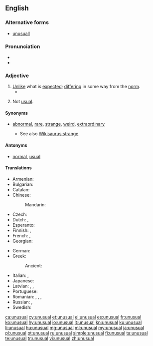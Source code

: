 ==English==

===Alternative forms===
* [[unusuall]] {{qualifier|obsolete}}

===Pronunciation===
* {{IPA|/ʌnˈjuːʒuəl/|/ʌnˈjuːʒəl/|lang=en}}
* {{audio|en-us-unusual.ogg|Audio (US)|lang=en}}

===Adjective===
{{en-adj}}

# [[unlike|Unlike]] what is [[expected]]; [[differ]]ing in some way from the [[norm]].
#* {{quote-book|year=1898|author={{w|Winston Churchill (novelist)|Winston Churchill}}
|title={{w|The Celebrity}}|chapter=2
|passage=I had occasion […] to make a somewhat long business trip to Chicago, and on my return […] I found Farrar awaiting me in the railway station. He smiled his wonted fraction by way of greeting, […], and finally leading me to his buggy, turned and drove out of town. I was completely mystified at such an '''unusual''' proceeding.}}
#: {{usex|lang=en|His behavior was '''unusual''' in that it was considered childish for a man of his age.}}
# Not [[usual]].

====Synonyms====
* {{sense|different from the expected}} [[abnormal]], [[rare]], [[strange]], [[weird]], {{qualifier|stronger}} [[extraordinary]]
** See also [[Wikisaurus:strange]]

====Antonyms====
* {{sense|different from the expected}} [[normal]], [[usual]]

====Translations====
{{trans-top|unlike what is expected; differing in some way from the norm}}
* Armenian: {{t|hy|արտասովոր|sc=Armn}}
* Bulgarian: {{t+|bg|необикновен}}
* Catalan: {{t|ca|inusual}}
* Chinese:
*: Mandarin: {{t+|cmn|稀有|tr=xīyǒu|sc=Hani}}
* Czech: {{t|cs|neobvyklý|m}}
* Dutch: {{t+|nl|ongebruikelijk}}, {{t+|nl|ongewoon}}
* Esperanto: {{t|eo|nekutima}}
* Finnish: {{t+|fi|erikoinen}}, {{t+|fi|epätavallinen}}
* French: {{t+|fr|inhabituel}}, {{t+|fr|insolite}}
* Georgian: {{t-needed|ka}}
{{trans-mid}}
* German: {{t+|de|ungewöhnlich}}
* Greek:
*: Ancient: {{t|grc|ἀήθης|tr=aēthēs|sc=polytonic}}
* Italian: {{t+|it|insolito}}, {{t+|it|particolare}}
* Japanese: {{t|ja|珍しい|tr=めずらしい, mezurashii|sc=Jpan}}
* Latvian: {{t|lv|neparasts}}, {{t|lv|svešāds}}, {{t|lv|savāds}}
* Portuguese: {{t+|pt|inesperado}}
* Romanian: {{t+|ro|ciudat}}, {{t+|ro|insolit|m|n}}, {{t+|ro|neobișnuit|m|n}}, {{t|ro|neuzual}}
* Russian: {{t+|ru|необычный|tr=neobýčnyj}}, {{t+|ru|необыкновенный|tr=neobyknovénnyj}}
* Swedish: {{t+|sv|ovanlig}}
{{trans-bottom}}

{{trans-top|not usual}}
{{trans-mid}}
{{trans-bottom}}

[[ca:unusual]]
[[cy:unusual]]
[[et:unusual]]
[[el:unusual]]
[[es:unusual]]
[[fr:unusual]]
[[ko:unusual]]
[[hy:unusual]]
[[io:unusual]]
[[it:unusual]]
[[kn:unusual]]
[[ku:unusual]]
[[li:unusual]]
[[hu:unusual]]
[[mg:unusual]]
[[ml:unusual]]
[[my:unusual]]
[[ja:unusual]]
[[pl:unusual]]
[[pt:unusual]]
[[ru:unusual]]
[[simple:unusual]]
[[fi:unusual]]
[[ta:unusual]]
[[te:unusual]]
[[tr:unusual]]
[[vi:unusual]]
[[zh:unusual]]